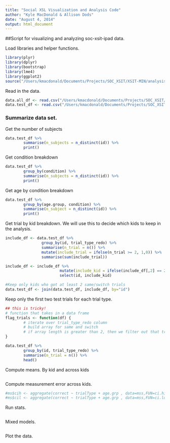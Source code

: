 ```yaml
---
title: "Social XSL Visualization and Analysis Code"
author: "Kyle MacDonald & Allison Dods"
date: "August 4, 2014"
output: html_document
---
```


##Script for visualizing and analyzing soc-xsit-ipad data.

Load libraries and helper functions.
```r
library(plyr)
library(dplyr)
library(bootstrap)
library(lme4)
library(ggplot2)
source("/Users/kmacdonald/Documents/Projects/SOC_XSIT/XSIT-MIN/analysis/Ranalysis/useful.R")
```

Read in the data. 

```r
data.all_df <- read.csv("/Users/kmacdonald/Documents/Projects/SOC_XSIT/processed_data/child/soc-xsit-ipad-alldata.csv")
data.test_df <- read.csv("/Users/kmacdonald/Documents/Projects/SOC_XSIT/processed_data/child/soc-xsit-ipad-testdata.csv")
```

### Summarize data set. 
Get the number of subjects 
```r
data.test_df %>%
        summarise(n_subjects = n_distinct(id)) %>%
        print()
```
Get condition breakdown
```r
data.test_df %>%
        group_by(condition) %>%
        summarise(n_subjects = n_distinct(id)) %>%
        print()
```
Get age by condition breakdown
```r
data.test_df %>%
        group_by(age.group, condition) %>%
        summarise(n_subject = n_distinct(id)) %>%
        print()
```
Get trial by kid breakdown. We will use this to decide which kids to keep
in the analysis. 
```r
include_df <- data.test_df %>%
                group_by(id, trial_type_redo) %>%
                summarise(n_trial = n()) %>%
                mutate(include_trial = ifelse(n_trial >= 2, 1,0)) %>%
                summarise(sum(include_trial))

include_df <- include_df %>% 
                        mutate(include_kid = ifelse(include_df[,2] == 2, 1,0)) %>%
                        select(id, include_kid)

#Keep only kids who got at least 2 same/switch trials
data.test_df <- join(data.test_df, include_df, by="id")
```
Keep only the first two test trials for each trial type.
```r
## this is tricky!
# function that takes in a data frame
flag_trials <- function(df) {
        # iterate over trial_type_redo column
        # build array for same and switch
        # if array length is greater than 2, then we filter out that trial
}

data.test_df %>%
        group_by(id, trial_type_redo) %>%
        summarise(n_trial = n()) %>%
        head()
```

Compute means. By kid and across kids

```r

```

Compute measurement error across kids.

```r
#ms$cih <- aggregate(correct ~ trialType + age.grp , data=mss,FUN=ci.high)$correct
#ms$cil <- aggregate(correct ~ trialType + age.grp , data=mss,FUN=ci.low)$correct
```

Run stats.

```r

```

Mixed models.

```r


```

Plot the data.

```r

```